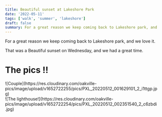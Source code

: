 ```yaml
---
title: Beautiful sunset at Lakeshore Park
date: '2022-05-11'
tags: ['walk', 'summer', 'lakeshore']
draft: false
summary: For a great reason we keep coming back to Lakeshore park, and we love it.
---
```


For a great reason we keep coming back to Lakeshore park, and we love it.

That was a Beautiful sunset on Wednesday, and we had a great time.

# The pics !!

<div className="flex flex-wrap -mx-2 overflow-hidden xl:-mx-2">
  <div className="my-1 px-2 w-full overflow-hidden xl:my-1 xl:px-2 xl:w-1/2">
    ![Couple](https://res.cloudinary.com/oakville-pics/image/upload/v1652722255/pics/PXL_20220512_001629101_2_i1ttgp.jpg)
  </div>
  <div className="my-1 px-2 w-full overflow-hidden xl:my-1 xl:px-2 xl:w-1/2">
    ![The
    lighthouse!](https://res.cloudinary.com/oakville-pics/image/upload/v1652722254/pics/PXL_20220512_002351540_2_c6zbdi.jpg)
  </div>
</div>
